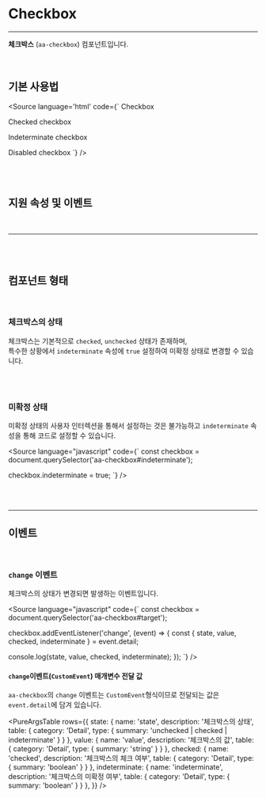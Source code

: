 

<Meta of={CheckboxStories} />

# Checkbox

---

**체크박스** (`aa-checkbox`) 컴포넌트입니다.

<br/>

## 기본 사용법

<Source language='html' code={`
<aa-checkbox name="unchecked" value="value1">Checkbox</aa-checkbox>
<!-- 체크상태 -->
<aa-checkbox checked name="checked" value="value2">Checked checkbox</aa-checkbox>
<!-- 미확정 상태 -->
<aa-checkbox indeterminate name="indeterminate" value="value3">Indeterminate checkbox</aa-checkbox>
<!-- 비활성화 상태 -->
<aa-checkbox disabled name="disabled" value="value4">Disabled checkbox</aa-checkbox>
`} />

<Canvas of={CheckboxStories.Usage} layout="centered" sourceState="none" />

<br /><br />

## 지원 속성 및 이벤트

<Controls of={CheckboxStories.Usage} />

<br />

---

<br /><br />

## 컴포넌트 형태

<br />

### 체크박스의 상태

체크박스는 기본적으로 `checked`, `unchecked` 상태가 존재하며,<br />
특수한 상황에서 `indeterminate` 속성에 `true` 설정하여 미확정 상태로 변경할 수 있습니다.

<Story of={CheckboxStories.States} />

<br /><br />

### 미확정 상태

미확정 상태의 사용자 인터렉션을 통해서 설정하는 것은 불가능하고 `indeterminate` 속성을 통해 코드로 설정할 수 있습니다.<br />

<Source language="javascript" code={`
const checkbox = document.querySelector('aa-checkbox#indeterminate');

checkbox.indeterminate = true;
`} />

<Canvas of={CheckboxStories.Indeterminate} layout="centered" sourceState="none" />

<br /><br />

---

## 이벤트

<br />

### `change` 이벤트

체크박스의 상태가 변경되면 발생하는 이벤트입니다.

<Source language="javascript" code={`
const checkbox = document.querySelector('aa-checkbox#target');

checkbox.addEventListener('change', (event) => {
  const { state, value, checked, indeterminate } = event.detail;

  console.log(state, value, checked, indeterminate);
});
`} />

#### `change`이벤트(`CustomEvent`) 매개변수 전달 값

`aa-checkbox`의 `change` 이벤트는 `CustomEvent`형식이므로 전달되는 값은 `event.detail`에 담겨 있습니다.


<PureArgsTable rows={{
  state: { name: 'state', description: '체크박스의 상태', table: { category: 'Detail', type: { summary: 'unchecked | checked | indeterminate' } } },
  value: { name: 'value', description: '체크박스의 값', table: { category: 'Detail', type: { summary: 'string' } } },
  checked: { name: 'checked', description: '체크박스의 체크 여부', table: { category: 'Detail', type: { summary: 'boolean' } } },
  indeterminate: { name: 'indeterminate', description: '체크박스의 미확정 여부', table: { category: 'Detail', type: { summary: 'boolean' } } },
}} />
